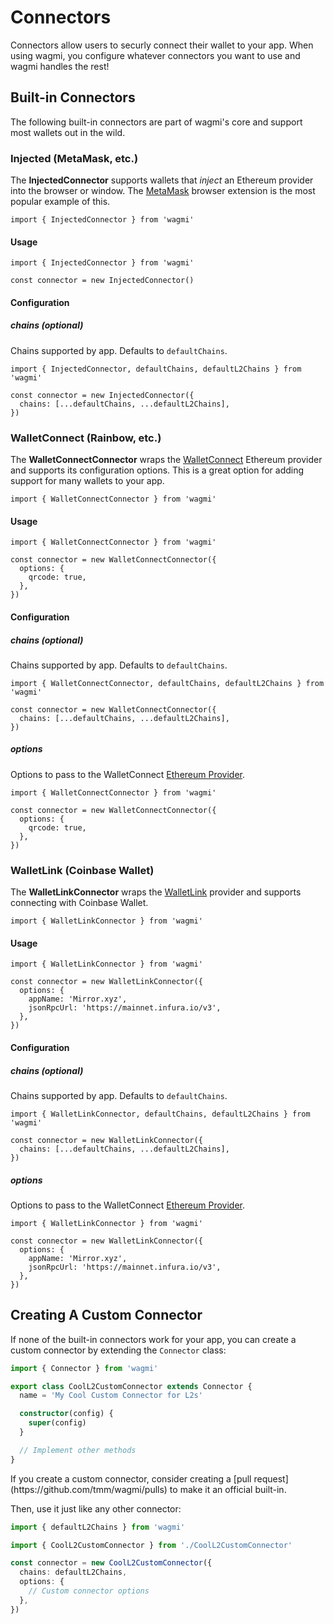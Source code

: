 
# Connectors

Connectors allow users to securly connect their wallet to your app. When using wagmi, you configure whatever connectors you want to use and wagmi handles the rest!

## Built-in Connectors

The following built-in connectors are part of wagmi's core and support most wallets out in the wild.

### Injected (MetaMask, etc.)

The **InjectedConnector** supports wallets that _inject_ an Ethereum provider into the browser or window. The [MetaMask](https://metamask.io) browser extension is the most popular example of this.

```tsx
import { InjectedConnector } from 'wagmi'
```

#### Usage

```tsx
import { InjectedConnector } from 'wagmi'

const connector = new InjectedConnector()
```

#### Configuration

##### chains (optional)

Chains supported by app. Defaults to `defaultChains`.

```tsx highlight='4'
import { InjectedConnector, defaultChains, defaultL2Chains } from 'wagmi'

const connector = new InjectedConnector({
  chains: [...defaultChains, ...defaultL2Chains],
})
```

### WalletConnect (Rainbow, etc.)

The **WalletConnectConnector** wraps the [WalletConnect](https://walletconnect.com) Ethereum provider and supports its configuration options. This is a great option for adding support for many wallets to your app.

```tsx
import { WalletConnectConnector } from 'wagmi'
```

#### Usage

```tsx
import { WalletConnectConnector } from 'wagmi'

const connector = new WalletConnectConnector({
  options: {
    qrcode: true,
  },
})
```

#### Configuration

##### chains (optional)

Chains supported by app. Defaults to `defaultChains`.

```tsx highlight='4'
import { WalletConnectConnector, defaultChains, defaultL2Chains } from 'wagmi'

const connector = new WalletConnectConnector({
  chains: [...defaultChains, ...defaultL2Chains],
})
```

##### options

Options to pass to the WalletConnect [Ethereum Provider](https://docs.walletconnect.com/quick-start/dapps/ethereum-provider).

```tsx highlight='4-6'
import { WalletConnectConnector } from 'wagmi'

const connector = new WalletConnectConnector({
  options: {
    qrcode: true,
  },
})
```

### WalletLink (Coinbase Wallet)

The **WalletLinkConnector** wraps the [WalletLink](https://docs.cloud.coinbase.com/walletlink/docs) provider and supports connecting with Coinbase Wallet.

```tsx
import { WalletLinkConnector } from 'wagmi'
```

#### Usage

```tsx
import { WalletLinkConnector } from 'wagmi'

const connector = new WalletLinkConnector({
  options: {
    appName: 'Mirror.xyz',
    jsonRpcUrl: 'https://mainnet.infura.io/v3',
  },
})
```

#### Configuration

##### chains (optional)

Chains supported by app. Defaults to `defaultChains`.

```tsx highlight='4'
import { WalletLinkConnector, defaultChains, defaultL2Chains } from 'wagmi'

const connector = new WalletLinkConnector({
  chains: [...defaultChains, ...defaultL2Chains],
})
```

##### options

Options to pass to the WalletConnect [Ethereum Provider](https://docs.walletconnect.com/quick-start/dapps/ethereum-provider).

```tsx highlight='4-7'
import { WalletLinkConnector } from 'wagmi'

const connector = new WalletLinkConnector({
  options: {
    appName: 'Mirror.xyz',
    jsonRpcUrl: 'https://mainnet.infura.io/v3',
  },
})
```

## Creating A Custom Connector

If none of the built-in connectors work for your app, you can create a custom connector by extending the `Connector` class:

```ts
import { Connector } from 'wagmi'

export class CoolL2CustomConnector extends Connector {
  name = 'My Cool Custom Connector for L2s'

  constructor(config) {
    super(config)
  }

  // Implement other methods
}
```

<Callout emoji="🚀">
  If you create a custom connector, consider creating a [pull
  request](https://github.com/tmm/wagmi/pulls) to make it an official built-in.
</Callout>

Then, use it just like any other connector:

```ts
import { defaultL2Chains } from 'wagmi'

import { CoolL2CustomConnector } from './CoolL2CustomConnector'

const connector = new CoolL2CustomConnector({
  chains: defaultL2Chains,
  options: {
    // Custom connector options
  },
})
```
